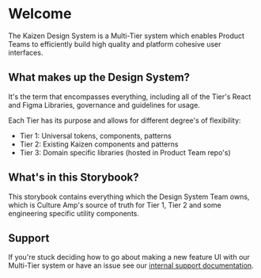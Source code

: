 
<Meta title="Introduction/Welcome" />

# Welcome

The Kaizen Design System is a Multi-Tier system which enables Product Teams to efficiently build high quality and platform cohesive user interfaces.

## What makes up the Design System?
It's the term that encompasses everything, including all of the Tier's React and Figma Libraries, governance and guidelines for usage.

Each Tier has its purpose and allows for different degree's of flexibility:

- Tier 1: Universal tokens, components, patterns
- Tier 2: Existing Kaizen components and patterns
- Tier 3: Domain specific libraries (hosted in Product Team repo's)

## What's in this Storybook?

This storybook contains everything which the Design System Team owns, which is Culture Amp's source of truth for Tier 1, Tier 2 and some engineering specific utility components.

## Support

If you're stuck deciding how to go about making a new feature UI with our Multi-Tier system or have an issue see our [internal support documentation](https://cultureamp.atlassian.net/wiki/spaces/DesignSystem/pages/3565290003/Introducing+Kaizen+Design+System#Support).
